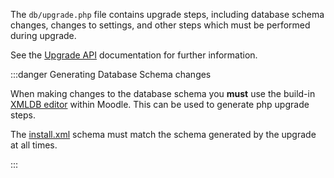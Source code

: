 <!-- markdownlint-disable first-line-heading -->
The `db/upgrade.php` file contains upgrade steps, including database schema changes, changes to settings, and other steps which must be performed during upgrade.

See the [Upgrade API](https://docs.moodle.org/dev/Upgrade_API) documentation for further information.

:::danger Generating Database Schema changes

When making changes to the database schema you **must** use the build-in [XMLDB editor](https://docs.moodle.org/dev/XMLDB_Documentation) within
Moodle. This can be used to generate php upgrade steps.

The [install.xml](#dbinstallxml) schema must match the schema generated by the upgrade at all times.

:::
